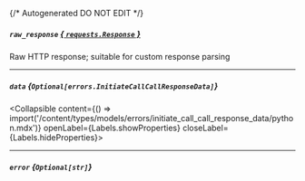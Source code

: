 {/* Autogenerated DO NOT EDIT  */}

##### `raw_response` [*{ `requests.Response` }*](https://requests.readthedocs.io/en/latest/api/#requests.Response)
Raw HTTP response; suitable for custom response parsing

---
##### `data` *{`Optional[errors.InitiateCallCallResponseData]`}*
<Collapsible content={() => import('/content/types/models/errors/initiate_call_call_response_data/python.mdx')} openLabel={Labels.showProperties} closeLabel={Labels.hideProperties}>
</Collapsible>

---
##### `error` *{`Optional[str]`}*


